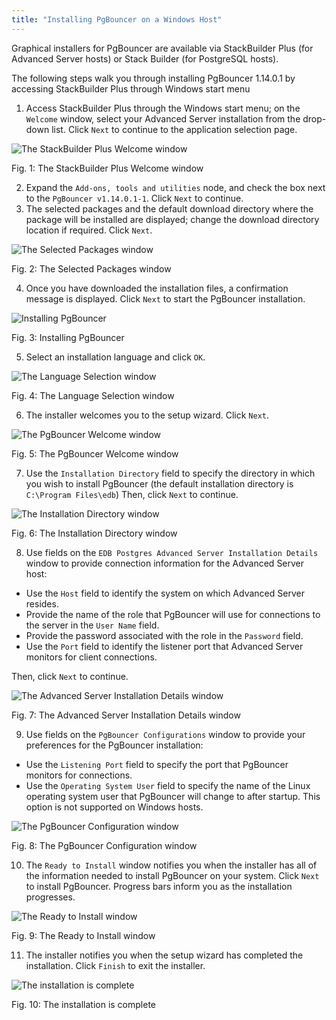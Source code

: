 ```yaml
---
title: "Installing PgBouncer on a Windows Host"
---
```


<div id="using_the_graphical_installer" class="registered_link"></div>

Graphical installers for PgBouncer are available via StackBuilder Plus (for Advanced Server hosts) or Stack Builder (for PostgreSQL hosts).

The following steps walk you through installing PgBouncer 1.14.0.1 by accessing StackBuilder Plus through Windows start menu

1.  Access StackBuilder Plus through the Windows start menu; on the `Welcome` window, select your Advanced Server installation from the drop-down list. Click `Next` to continue to the application selection page.

![The StackBuilder Plus Welcome window](../images/sbp_welcome.png)

Fig. 1: The StackBuilder Plus Welcome window

2.  Expand the `Add-ons, tools and utilities` node, and check the box next to the `PgBouncer v1.14.0.1-1`. Click `Next` to continue.
3.  The selected packages and the default download directory where the package will be installed are displayed; change the download directory location if required. Click `Next`.

![The Selected Packages window](../images/sbp_selected_packages.png)

Fig. 2: The Selected Packages window

4.  Once you have downloaded the installation files, a confirmation message is displayed. Click `Next` to start the PgBouncer installation.

![Installing PgBouncer](../images/sbp_installation_complete.png)

Fig. 3: Installing PgBouncer

5.  Select an installation language and click `OK`.

![The Language Selection window](../images/sbp_language_selection.png)

Fig. 4: The Language Selection window

6.  The installer welcomes you to the setup wizard. Click `Next`.

![The PgBouncer Welcome window](../images/pgbouncer_welcome.png)

Fig. 5: The PgBouncer Welcome window

7.  Use the `Installation Directory` field to specify the directory in which you wish to install PgBouncer (the default installation directory is `C:\Program Files\edb`) Then, click `Next` to continue.

![The Installation Directory window](../images/sb_installation_directory.png)

Fig. 6: The Installation Directory window

8.  Use fields on the `EDB Postgres Advanced Server Installation Details` window to provide connection information for the Advanced Server host:

 -   Use the `Host` field to identify the system on which Advanced Server resides.
 -   Provide the name of the role that PgBouncer will use for connections to the server in the `User Name` field.
 -   Provide the password associated with the role in the `Password` field.
 -   Use the `Port` field to identify the listener port that Advanced Server monitors for client connections.

 Then, click `Next` to continue.

![The Advanced Server Installation Details window](../images/pg_advanced_server_details.png)

Fig. 7: The Advanced Server Installation Details window

9.  Use fields on the `PgBouncer Configurations` window to provide your preferences for the PgBouncer installation:

 -   Use the `Listening Port` field to specify the port that PgBouncer monitors for connections.
 -   Use the `Operating System User` field to specify the name of the Linux operating system user that PgBouncer will change to after startup. This option is not supported on Windows hosts.

![The PgBouncer Configuration window](../images/pgbouncer_configuration_window.png)

Fig. 8: The PgBouncer Configuration window

10.  The `Ready to Install` window notifies you when the installer has all of the information needed to install PgBouncer on your system. Click `Next` to install PgBouncer. Progress bars inform you as the installation progresses.

![The Ready to Install window](../images/ready_to_install.png)

Fig. 9: The Ready to Install window

11.  The installer notifies you when the setup wizard has completed the installation. Click `Finish` to exit the installer.

![The installation is complete](../images/pgbouncer_installation_complete.png)

Fig. 10: The installation is complete
